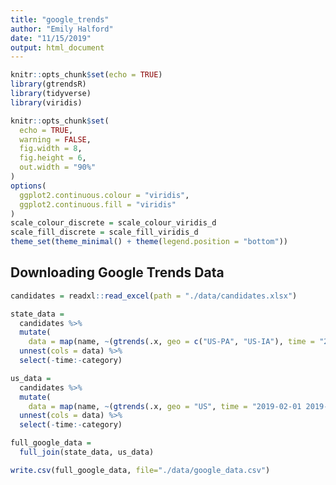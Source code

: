 ```yaml
---
title: "google_trends"
author: "Emily Halford"
date: "11/15/2019"
output: html_document
---
```


```r
knitr::opts_chunk$set(echo = TRUE)
library(gtrendsR)
library(tidyverse)
library(viridis)

knitr::opts_chunk$set(
  echo = TRUE,
  warning = FALSE,
  fig.width = 8,
  fig.height = 6,
  out.width = "90%"
)
options(
  ggplot2.continuous.colour = "viridis",
  ggplot2.continuous.fill = "viridis"
)
scale_colour_discrete = scale_colour_viridis_d
scale_fill_discrete = scale_fill_viridis_d
theme_set(theme_minimal() + theme(legend.position = "bottom"))
```

## Downloading Google Trends Data
```r
candidates = readxl::read_excel(path = "./data/candidates.xlsx")

state_data = 
  candidates %>% 
  mutate(
    data = map(name, ~(gtrends(.x, geo = c("US-PA", "US-IA"), time = "2019-02-01 2019-11-03")$interest_over_time))) %>% 
  unnest(cols = data) %>% 
  select(-time:-category)

us_data = 
  candidates %>% 
  mutate(
    data = map(name, ~(gtrends(.x, geo = "US", time = "2019-02-01 2019-11-03")$interest_over_time))) %>% 
  unnest(cols = data) %>% 
  select(-time:-category)

full_google_data = 
  full_join(state_data, us_data) 

write.csv(full_google_data, file="./data/google_data.csv")
```
